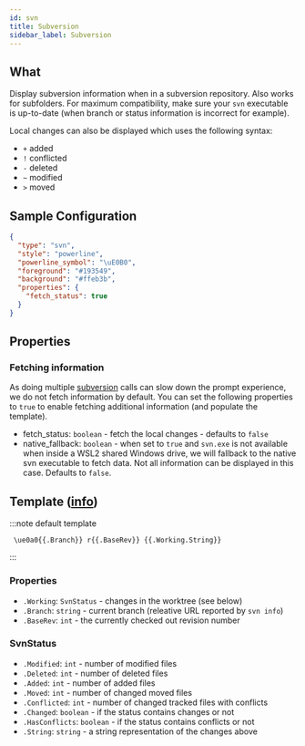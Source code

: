 ```yaml
---
id: svn
title: Subversion
sidebar_label: Subversion
---
```


## What

Display subversion information when in a subversion repository. Also works for subfolders. For maximum compatibility,
make sure your `svn` executable is up-to-date (when branch or status information is incorrect for example).

Local changes can also be displayed which uses the following syntax:

- `+` added
- `!` conflicted
- `-` deleted
- `~` modified
- `>` moved

## Sample Configuration

```json
{
  "type": "svn",
  "style": "powerline",
  "powerline_symbol": "\uE0B0",
  "foreground": "#193549",
  "background": "#ffeb3b",
  "properties": {
    "fetch_status": true
  }
}
```

## Properties

### Fetching information

As doing multiple [subversion][svn] calls can slow down the prompt experience, we do not fetch information by default.
You can set the following properties to `true` to enable fetching additional information (and populate the template).

- fetch_status: `boolean` - fetch the local changes - defaults to `false`
- native_fallback: `boolean` - when set to `true` and `svn.exe` is not available when inside a WSL2 shared Windows drive, we will fallback to the native svn
executable to fetch data. Not all information can be displayed in this case. Defaults to `false`.

## Template ([info][templates])

:::note default template

``` template
 \ue0a0{{.Branch}} r{{.BaseRev}} {{.Working.String}}
```

:::

### Properties

- `.Working`: `SvnStatus` - changes in the worktree (see below)
- `.Branch`: `string` - current branch (releative URL reported by `svn info`)
- `.BaseRev`: `int` - the currently checked out revision number

### SvnStatus

- `.Modified`: `int` - number of modified files
- `.Deleted`: `int` - number of deleted files
- `.Added`: `int` - number of added files
- `.Moved`: `int` - number of changed moved files
- `.Conflicted`: `int` - number of changed tracked files with conflicts
- `.Changed`: `boolean` - if the status contains changes or not
- `.HasConflicts`: `boolean` - if the status contains conflicts or not
- `.String`: `string` - a string representation of the changes above

[svn]: https://subversion.apache.org
[templates]: /docs/config-templates
[hyperlinks]: /docs/config-templates#helper-functions
